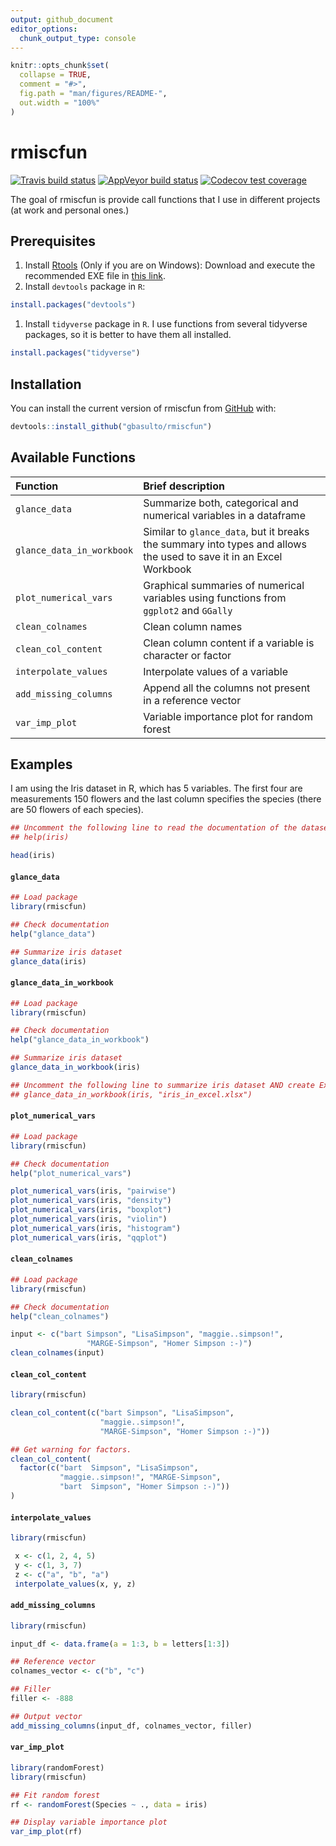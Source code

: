 ```yaml
---
output: github_document
editor_options: 
  chunk_output_type: console
---
```


<!-- README.md is generated from README.Rmd. Please edit that file -->

```r
knitr::opts_chunk$set(
  collapse = TRUE,
  comment = "#>",
  fig.path = "man/figures/README-",
  out.width = "100%"
)
```
# rmiscfun

<!-- badges: start -->
[![Travis build status](https://travis-ci.org/gbasulto/rmiscfun.svg?branch=master)](https://travis-ci.org/gbasulto/rmiscfun)
[![AppVeyor build status](https://ci.appveyor.com/api/projects/status/github/gbasulto/rmiscfun?branch=master&svg=true)](https://ci.appveyor.com/project/gbasulto/rmiscfun)
[![Codecov test coverage](https://codecov.io/gh/gbasulto/rmiscfun/branch/master/graph/badge.svg)](https://codecov.io/gh/gbasulto/rmiscfun?branch=master)
<!-- badges: end -->


The goal of rmiscfun is provide call functions that I use in different projects (at work and personal ones.)


## Prerequisites


1. Install [Rtools](https://cran.r-project.org/bin/windows/Rtools/) (Only if you are on Windows): Download and execute the recommended EXE file in [this link](https://cran.r-project.org/bin/windows/Rtools/).
1. Install `devtools` package in `R`:
``` r
install.packages("devtools")
```
1. Install `tidyverse` package in `R`. I use functions from several tidyverse packages, so it is better to have them all installed.
``` r
install.packages("tidyverse")
```

## Installation

You can install the current version of rmiscfun from [GitHub](https://github.com/) with:

``` r
devtools::install_github("gbasulto/rmiscfun")
```

## Available Functions

| Function | Brief description |
| :-------------------- | :------------------------------------------------------------|
| `glance_data`         | Summarize both, categorical and numerical variables in a dataframe |
| `glance_data_in_workbook` | Similar to `glance_data`, but it breaks the summary into types and allows the used to save it in an Excel Workbook |
| `plot_numerical_vars` | Graphical summaries of numerical variables using functions from `ggplot2` and `GGally`|
| `clean_colnames` | Clean column names |
| `clean_col_content` | Clean column content if a variable is character or factor |
| `interpolate_values` | Interpolate values of a variable |
| `add_missing_columns` | Append all the columns not present in a reference vector |
| `var_imp_plot` | Variable importance plot for random forest |

## Examples

I am using the Iris dataset in R, which has 5 variables. The first four are measurements 150 flowers and the last column specifies the species (there are 50 flowers of each species).

```r
## Uncomment the following line to read the documentation of the dataset.
## help(iris)

head(iris)
```

#### `glance_data`


```r
## Load package
library(rmiscfun)

## Check documentation
help("glance_data")

## Summarize iris dataset
glance_data(iris)

```

#### `glance_data_in_workbook`


```r
## Load package
library(rmiscfun)

## Check documentation
help("glance_data_in_workbook")

## Summarize iris dataset
glance_data_in_workbook(iris)

## Uncomment the following line to summarize iris dataset AND create Excel Worksheet
## glance_data_in_workbook(iris, "iris_in_excel.xlsx")


```


#### `plot_numerical_vars`

```r
## Load package
library(rmiscfun)

## Check documentation
help("plot_numerical_vars")

plot_numerical_vars(iris, "pairwise")
plot_numerical_vars(iris, "density")
plot_numerical_vars(iris, "boxplot")
plot_numerical_vars(iris, "violin")
plot_numerical_vars(iris, "histogram")
plot_numerical_vars(iris, "qqplot")

```


#### `clean_colnames`

```r
## Load package
library(rmiscfun)

## Check documentation
help("clean_colnames")

input <- c("bart Simpson", "LisaSimpson", "maggie..simpson!",
                 "MARGE-Simpson", "Homer Simpson :-)")
clean_colnames(input)

```

#### `clean_col_content`

```r
library(rmiscfun)

clean_col_content(c("bart Simpson", "LisaSimpson",
                    "maggie..simpson!",
                    "MARGE-Simpson", "Homer Simpson :-)"))

## Get warning for factors.
clean_col_content(
  factor(c("bart  Simpson", "LisaSimpson",
           "maggie..simpson!", "MARGE-Simpson",
           "bart  Simpson", "Homer Simpson :-)"))
)
```

#### `interpolate_values`

```r
library(rmiscfun)

 x <- c(1, 2, 4, 5)
 y <- c(1, 3, 7)
 z <- c("a", "b", "a")
 interpolate_values(x, y, z)

```

#### `add_missing_columns`

```r
library(rmiscfun)

input_df <- data.frame(a = 1:3, b = letters[1:3])

## Reference vector
colnames_vector <- c("b", "c")

## Filler
filler <- -888

## Output vector
add_missing_columns(input_df, colnames_vector, filler)

```

#### `var_imp_plot`

```r
library(randomForest)
library(rmiscfun)

## Fit random forest
rf <- randomForest(Species ~ ., data = iris)

## Display variable importance plot
var_imp_plot(rf)

```
